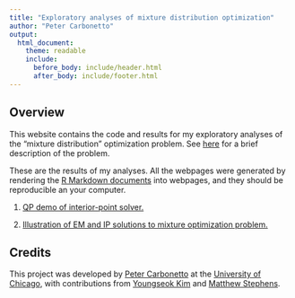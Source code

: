 ```yaml
---
title: "Exploratory analyses of mixture distribution optimization"
author: "Peter Carbonetto"
output:
  html_document:
    theme: readable
    include:
      before_body: include/header.html
      after_body: include/footer.html
---
```


## Overview

This website contains the code and results for my exploratory analyses
of the "mixture distribution" optimization problem. See
[here](normmix.html) for a brief description of the problem.

These are the results of my analyses. All the webpages were generated
by rendering the [R Markdown
documents](https://github.com/pcarbo/mixopt/tree/master/analysis) into
webpages, and they should be reproducible an your computer.

1. [QP demo of interior-point solver.](qpdemo.html)

2. [Illustration of EM and IP solutions to mixture optimization 
problem.](normmix.html)

## Credits

This project was developed by [Peter
Carbonetto](http://pcarbo.github.io) at the [University of
Chicago](https://www.uchicago.edu), with contributions from [Youngseok 
Kim](https://github.com/hamulmyo) and [Matthew 
Stephens](http://stephenslab.uchicago.edu).

